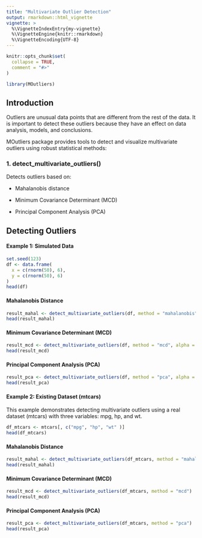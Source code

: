 ```yaml
---
title: "Multivariate Outlier Detection"
output: rmarkdown::html_vignette
vignette: >
  %\VignetteIndexEntry{my-vignette}
  %\VignetteEngine{knitr::rmarkdown}
  %\VignetteEncoding{UTF-8}
---
```


```r
knitr::opts_chunk$set(
  collapse = TRUE,
  comment = "#>"
)
```

```r
library(MOutliers)
```

## Introduction

Outliers are unusual data points that are different from the rest of the data. It is important to detect these outliers because they have an effect on data analysis, models, and conclusions.

MOutliers package provides tools to detect and visualize multivariate outliers using robust statistical methods:

### 1. detect_multivariate_outliers()

Detects outliers based on:

-   Mahalanobis distance

-   Minimum Covariance Determinant (MCD)

-   Principal Component Analysis (PCA)

## Detecting Outliers

#### Example 1: Simulated Data

```r
set.seed(123)
df <- data.frame(
  x = c(rnorm(50), 6),
  y = c(rnorm(50), 6)
)
head(df)
```

#### Mahalanobis Distance

```r
result_mahal <- detect_multivariate_outliers(df, method = "mahalanobis", alpha = 0.975)
head(result_mahal)
```


#### Minimum Covariance Determinant (MCD)

```r
result_mcd <- detect_multivariate_outliers(df, method = "mcd", alpha = 0.975)
head(result_mcd)
```


#### Principal Component Analysis (PCA)

```r
result_pca <- detect_multivariate_outliers(df, method = "pca", alpha = 0.975)
head(result_pca)
```


#### Example 2: Existing Dataset (mtcars)

This example demonstrates detecting multivariate outliers using a real dataset (mtcars) with three variables: mpg, hp, and wt.

```r
df_mtcars <- mtcars[, c("mpg", "hp", "wt" )]
head(df_mtcars)
```


#### Mahalanobis Distance

```r
result_mahal <- detect_multivariate_outliers(df_mtcars, method = "mahalanobis")
head(result_mahal)
```

#### Minimum Covariance Determinant (MCD)

```r
result_mcd <- detect_multivariate_outliers(df_mtcars, method = "mcd")
head(result_mcd)
```

#### Principal Component Analysis (PCA)

```r
result_pca <- detect_multivariate_outliers(df_mtcars, method = "pca")
head(result_pca)
```












